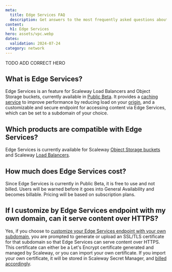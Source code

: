 ```yaml
---
meta:
  title: Edge Services FAQ
  description: Get answers to the most frequently asked questions about Scaleway Edge Services. Learn about compatible products, billing, key features, and more.
content:
  h1: Edge Services
hero: assets/vpc.webp
dates:
  validation: 2024-07-24
category: network
---
```


TODO ADD CORRECT HERO

## What is Edge Services?

Edge Services is an feature for Scaleway Load Balancers and Object Storage buckets, currently available in [Public Beta](https://www.scaleway.com/en/betas/). It provides a [caching service](/network/edge-services/how-to/configure-cache/) to improve performance by reducing load on your [origin](/network/edge-services/concepts/#origin), and a customizable and secure endpoint for accessing content via Edge Services, which can be set to a subdomain of your choice.

## Which products are compatible with Edge Services?

Edge Services is currently available for Scaleway [Object Storage buckets](/storage/object/) and Scaleway [Load Balancers](/network/load-balancer/).

## How much does Edge Services cost?

Since Edge Services is currently in Public Beta, it is free to use and not billed. Users will be warned before it goes into General Availability and becomes billable. Pricing will be based on subscription plans.

## If I customize by Edge Services endpoint with my own domain, can it serve content over HTTPS?

Yes, if you choose to [customize your Edge Services endpoint with your own subdomain](/network/edge-services/how-to/configure-custom-domain/), you are prompted to generate or upload an SSL/TLS certificate for that subdomain so that Edge Services can serve content over HTTPS. This certificate can either be a Let's Encrypt certificate generated and managed by Scaleway, or you can import your own certificate. If you import your own certificate, it will be stored in Scaleway Secret Manager, and [billed accordingly](https://www.scaleway.com/en/pricing/security-and-account/).